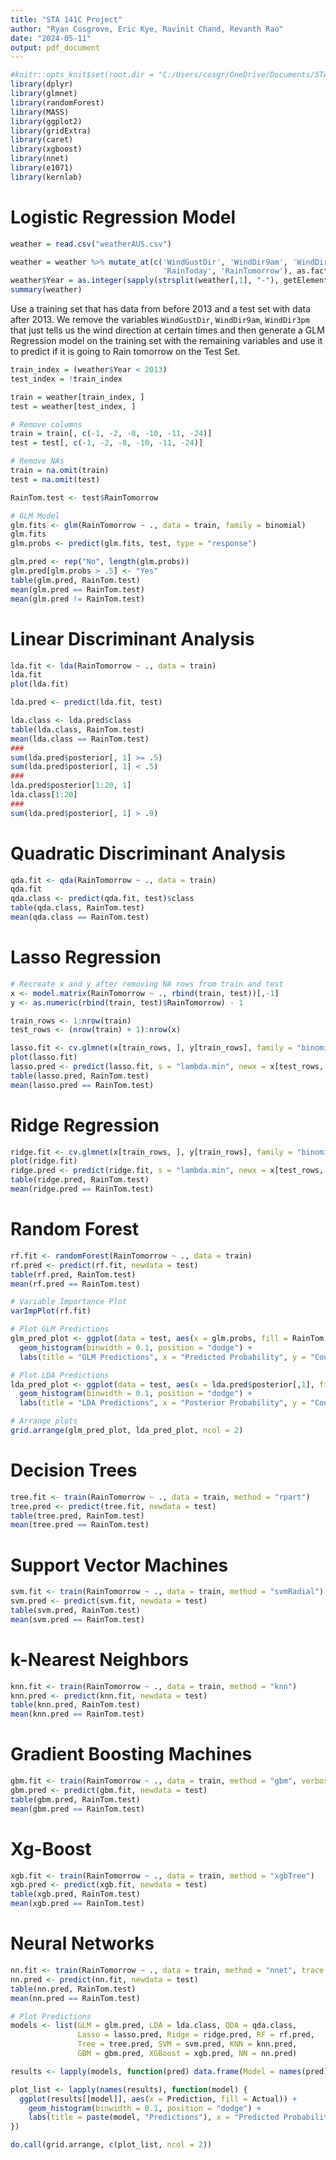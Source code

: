 ```yaml
---
title: "STA 141C Project"
author: "Ryan Cosgrove, Eric Kye, Ravinit Chand, Revanth Rao"
date: "2024-05-11"
output: pdf_document
---
```


```r
#knitr::opts_knit$set(root.dir = "C:/Users/cosgr/OneDrive/Documents/STA 141C")
library(dplyr)
library(glmnet)
library(randomForest)
library(MASS)
library(ggplot2)
library(gridExtra)
library(caret)
library(xgboost)
library(nnet)
library(e1071)
library(kernlab)
```


# Logistic Regression Model
```r
weather = read.csv("weatherAUS.csv")
```

```r
weather = weather %>% mutate_at(c('WindGustDir', 'WindDir9am', 'WindDir3pm', 
                                  'RainToday', 'RainTomorrow'), as.factor)
weather$Year = as.integer(sapply(strsplit(weather[,1], "-"), getElement, 1))
summary(weather)

```

Use a training set that has data from before 2013 and a test set with data after 2013. We remove the variables `WindGustDir`, `WindDir9am`, `WindDir3pm` that just tells us the wind direction at certain times and then generate a GLM Regression model on the training set with the remaining variables and use it to predict if it is going to Rain tomorrow on the Test Set.
```r

train_index = (weather$Year < 2013)
test_index = !train_index

train = weather[train_index, ]
test = weather[test_index, ]

# Remove columns
train = train[, c(-1, -2, -8, -10, -11, -24)]
test = test[, c(-1, -2, -8, -10, -11, -24)]

# Remove NAs
train = na.omit(train)
test = na.omit(test)

RainTom.test <- test$RainTomorrow

# GLM Model
glm.fits <- glm(RainTomorrow ~ ., data = train, family = binomial)
glm.fits
glm.probs <- predict(glm.fits, test, type = "response")

```


```r
glm.pred <- rep("No", length(glm.probs))
glm.pred[glm.probs > .5] <- "Yes"
table(glm.pred, RainTom.test)
mean(glm.pred == RainTom.test)
mean(glm.pred != RainTom.test)


```



# Linear Discriminant Analysis
```r
lda.fit <- lda(RainTomorrow ~ ., data = train)
lda.fit
plot(lda.fit)

lda.pred <- predict(lda.fit, test)

lda.class <- lda.pred$class
table(lda.class, RainTom.test)
mean(lda.class == RainTom.test)
###
sum(lda.pred$posterior[, 1] >= .5)
sum(lda.pred$posterior[, 1] < .5)
###
lda.pred$posterior[1:20, 1]
lda.class[1:20]
###
sum(lda.pred$posterior[, 1] > .9)


```
# Quadratic Discriminant Analysis
```r
qda.fit <- qda(RainTomorrow ~ ., data = train)
qda.fit
qda.class <- predict(qda.fit, test)$class
table(qda.class, RainTom.test)
mean(qda.class == RainTom.test)


```
# Lasso Regression

```r

# Recreate x and y after removing NA rows from train and test
x <- model.matrix(RainTomorrow ~ ., rbind(train, test))[,-1]
y <- as.numeric(rbind(train, test)$RainTomorrow) - 1

train_rows <- 1:nrow(train)
test_rows <- (nrow(train) + 1):nrow(x)

lasso.fit <- cv.glmnet(x[train_rows, ], y[train_rows], family = "binomial", alpha = 1)
plot(lasso.fit)
lasso.pred <- predict(lasso.fit, s = "lambda.min", newx = x[test_rows, ], type = "class")
table(lasso.pred, RainTom.test)
mean(lasso.pred == RainTom.test)


```
# Ridge Regression 
```r
ridge.fit <- cv.glmnet(x[train_rows, ], y[train_rows], family = "binomial", alpha = 0)
plot(ridge.fit)
ridge.pred <- predict(ridge.fit, s = "lambda.min", newx = x[test_rows, ], type = "class")
table(ridge.pred, RainTom.test)
mean(ridge.pred == RainTom.test)


```

# Random Forest
```r
rf.fit <- randomForest(RainTomorrow ~ ., data = train)
rf.pred <- predict(rf.fit, newdata = test)
table(rf.pred, RainTom.test)
mean(rf.pred == RainTom.test)

# Variable Importance Plot
varImpPlot(rf.fit)


```
```r
# Plot GLM Predictions
glm_pred_plot <- ggplot(data = test, aes(x = glm.probs, fill = RainTom.test)) +
  geom_histogram(binwidth = 0.1, position = "dodge") +
  labs(title = "GLM Predictions", x = "Predicted Probability", y = "Count")

# Plot LDA Predictions
lda_pred_plot <- ggplot(data = test, aes(x = lda.pred$posterior[,1], fill = RainTom.test)) +
  geom_histogram(binwidth = 0.1, position = "dodge") +
  labs(title = "LDA Predictions", x = "Posterior Probability", y = "Count")

# Arrange plots
grid.arrange(glm_pred_plot, lda_pred_plot, ncol = 2)
```
# Decision Trees


```r
tree.fit <- train(RainTomorrow ~ ., data = train, method = "rpart")
tree.pred <- predict(tree.fit, newdata = test)
table(tree.pred, RainTom.test)
mean(tree.pred == RainTom.test)

```
# Support Vector Machines


```r
svm.fit <- train(RainTomorrow ~ ., data = train, method = "svmRadial")
svm.pred <- predict(svm.fit, newdata = test)
table(svm.pred, RainTom.test)
mean(svm.pred == RainTom.test)
```

# k-Nearest Neighbors
```r
knn.fit <- train(RainTomorrow ~ ., data = train, method = "knn")
knn.pred <- predict(knn.fit, newdata = test)
table(knn.pred, RainTom.test)
mean(knn.pred == RainTom.test)

```

# Gradient Boosting Machines
```r
gbm.fit <- train(RainTomorrow ~ ., data = train, method = "gbm", verbose = FALSE)
gbm.pred <- predict(gbm.fit, newdata = test)
table(gbm.pred, RainTom.test)
mean(gbm.pred == RainTom.test)

```
# Xg-Boost
```r
xgb.fit <- train(RainTomorrow ~ ., data = train, method = "xgbTree")
xgb.pred <- predict(xgb.fit, newdata = test)
table(xgb.pred, RainTom.test)
mean(xgb.pred == RainTom.test)
```
# Neural Networks
```r
nn.fit <- train(RainTomorrow ~ ., data = train, method = "nnet", trace = FALSE)
nn.pred <- predict(nn.fit, newdata = test)
table(nn.pred, RainTom.test)
mean(nn.pred == RainTom.test)

```
```r
# Plot Predictions
models <- list(GLM = glm.pred, LDA = lda.class, QDA = qda.class, 
               Lasso = lasso.pred, Ridge = ridge.pred, RF = rf.pred, 
               Tree = tree.pred, SVM = svm.pred, KNN = knn.pred, 
               GBM = gbm.pred, XGBoost = xgb.pred, NN = nn.pred)

results <- lapply(models, function(pred) data.frame(Model = names(pred), Prediction = pred, Actual = RainTom.test))

plot_list <- lapply(names(results), function(model) {
  ggplot(results[[model]], aes(x = Prediction, fill = Actual)) +
    geom_histogram(binwidth = 0.1, position = "dodge") +
    labs(title = paste(model, "Predictions"), x = "Predicted Probability", y = "Count")
})

do.call(grid.arrange, c(plot_list, ncol = 2))

```



